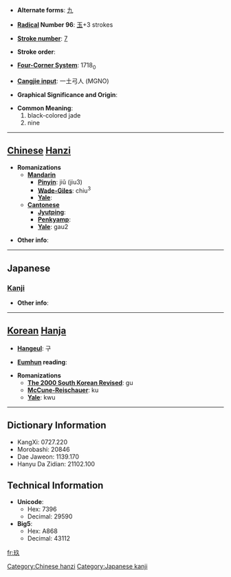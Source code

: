 * '''Alternate forms''': [[九]]

* '''[[Wiktionary:Chinese radical index| Radical]] Number 96''': [[Wiktionary:Chinese radical index 玉|玉]]+3 strokes

* '''[[Wiktionary:Chinese total strokes index|Stroke number]]''': [[Wiktionary:Chinese total strokes index 7|7]]

* '''Stroke order''': 

* '''[[Wiktionary:Chinese four corner index|Four-Corner System]]''': 1718<sub>0</sub>

* '''[[Wiktionary:Chinese Cangjie index|Cangjie input]]''': 一土弓人 (MGNO)

* '''Graphical Significance and Origin''': 

* '''Common Meaning''': 
*#black-colored jade
*#nine

----

== [[Chinese]] [[Hanzi]] ==

* '''Romanizations'''
** '''[[Mandarin]]'''
*** '''[[Pinyin]]''': jiǔ (jiu3)
*** '''[[Wade-Giles]]''': chiu<sup>3</sup>
*** '''[[Yale]]''': 
** '''[[Cantonese]]'''
*** '''[[Jyutping]]''':
*** '''[[Penkyamp]]''': 
*** '''[[Yale]]''': gau2

* '''Other info''': 

----

==Japanese==
===[[Kanji]]===
{{kanji|on readings=[[きゅう]] (kyū), [[く]] (ku)|kun readings=}}

* '''Other info''':  

----

== [[Korean]] [[Hanja]] ==

* '''[[Hangeul]]''': 구

* '''[[Eumhun]] reading''': 

* '''Romanizations'''
** '''[[The 2000 South Korean Revised Romanization|The 2000 South Korean Revised]]''': gu
** '''[[McCune-Reischauer]]''': ku
** '''[[Yale]]''': kwu

----

== Dictionary Information ==

* KangXi: 0727.220
* Morobashi: 20846
* Dae Jaweon: 1139.170
* Hanyu Da Zidian: 21102.100

== Technical Information ==

* '''Unicode''':
** Hex: 7396
** Decimal: 29590
* '''Big5''':
** Hex: A868
** Decimal: 43112

[[Category:Chinese hanzi]]
[[Category:Japanese kanji]]
[[fr:玖]]